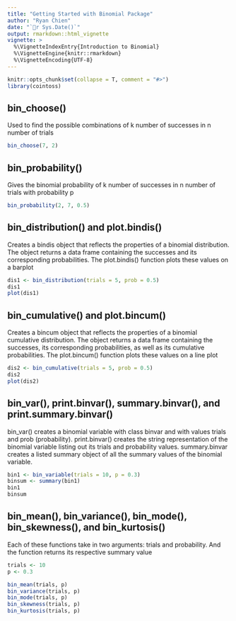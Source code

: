 ```yaml
---
title: "Getting Started with Binomial Package"
author: "Ryan Chien"
date: "`r Sys.Date()`"
output: rmarkdown::html_vignette
vignette: >
  %\VignetteIndexEntry{Introduction to Binomial}
  %\VignetteEngine{knitr::rmarkdown}
  %\VignetteEncoding{UTF-8}
---
```


```r
knitr::opts_chunk$set(collapse = T, comment = "#>")
library(cointoss)
```


## bin_choose()
Used to find the possible combinations of k number of successes in n number of trials

```r
bin_choose(7, 2)
```

## bin_probability()
Gives the binomial probability of k number of successes in n number of trials with probability p

```r
bin_probability(2, 7, 0.5)
```

## bin_distribution() and plot.bindis()
Creates a bindis object that reflects the properties of a binomial distribution. The object returns a data frame containing the successes and its corresponding probabilities. The plot.bindis() function plots these values on a barplot

```r
dis1 <- bin_distribution(trials = 5, prob = 0.5)
dis1
plot(dis1)
```

## bin_cumulative() and plot.bincum()
Creates a bincum object that reflects the properties of a binomial cumulative distribution. The object returns a data frame containing the successes, its corresponding probabilities, as well as its cumulative probabilities. The plot.bincum() function plots these values on a line plot

```r
dis2 <- bin_cumulative(trials = 5, prob = 0.5)
dis2
plot(dis2)
```

## bin_var(), print.binvar(), summary.binvar(), and print.summary.binvar()
bin_var() creates a binomial variable with class binvar and with values trials and prob (probability). print.binvar() creates the string representation of the binomial variable listing out its trials and probability values. summary.binvar creates a listed summary object of all the summary values of the binomial variable. 

```r
bin1 <- bin_variable(trials = 10, p = 0.3)
binsum <- summary(bin1)
bin1
binsum
```

## bin_mean(), bin_variance(), bin_mode(), bin_skewness(), and bin_kurtosis()
Each of these functions take in two arguments: trials and probability. And the function returns its respective summary value

```r
trials <- 10
p <- 0.3

bin_mean(trials, p)
bin_variance(trials, p)
bin_mode(trials, p)
bin_skewness(trials, p)
bin_kurtosis(trials, p)
```


